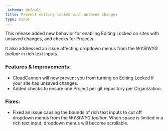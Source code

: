 ```yaml
---
_schema: default
title: Prevent editing locked with unsaved changes
type: minor
---
```

This release added new behavior for enabling Editing Locked on sites with unsaved changes, and checks for Projects.

It also addressed an issue affecting dropdown menus from the *WYSIWYG toolbar* in rich text inputs.

### Features & Improvements:

* CloudCannon will now prevent you from turning on Editing Locked if your site has unsaved changes.
* Added checks to ensure one Project per git repository per Organization.

### Fixes:

* Fixed an issue causing the bounds of rich text inputs to cut off dropdown menus from the *WYSIWYG toolbar*. When space is limited in a rich text input, dropdown menus will become scrollable.